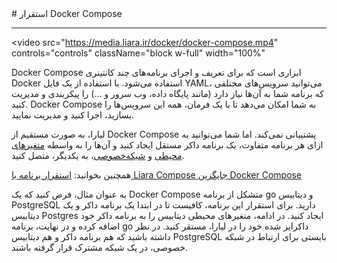 

<Layout>
<Head>
<title>مستندات استقرار Docker Compose - لیارا</title>
<meta property="og:title" content="مستندات خدمات رایانش ابری لیارا" />
<meta property="og:description" content="مستندات مربوط به نحوه استقرار Docker Compose یا داکر کامپوز در پلتفرم داکر در لیارا"  />
</Head>
# استقرار Docker Compose
<hr className="mb-2" />

<video
  src="https://media.liara.ir/docker/docker-compose.mp4"
  controls="controls"
  className="block w-full"
  width="100%"
  ></video>
  <div className="h-2" />
<div className="h-2" />

Docker Compose ابزاری است که برای تعریف و اجرای برنامه‌های چند کانتینری Docker استفاده می‌شود. با استفاده از یک فایل YAML، می‌توانید سرویس‌های مختلفی که برنامه شما به آن‌ها نیاز دارد (مانند پایگاه داده، وب سرور و ...) را پیکربندی و مدیریت کنید. Docker Compose به شما امکان می‌دهد تا با یک فرمان، همه این سرویس‌ها را بسازید، اجرا کنید و مدیریت نمایید.


<div className="h-2" />

لیارا، به صورت مستقیم از Docker Compose پشتیبانی نمی‌کند. اما شما می‌توانید به ازای هر برنامه متفاوت، یک برنامه داکر مستقل ایجاد کنید و آن‌ها را به واسطه <a href="/paas/details/envs" className="text-[#2196f3] ">متغیرهای محیطی</a> و <a href="/paas/details/private-network/" className="text-[#2196f3] ">شبکه‌خصوصی</a>، به یکدیگر، متصل کنید.

<div className="h-2" />
<Alert variant='success'>
<p>
همچنین بخوانید: <a className="text-[#2196f3] " href="/one-click-apps/liara-compose/about/">استقرار برنامه با Liara Compose جایگزین Docker Compose</a>
</p>
</Alert>


<div className="h-2" />

به عنوان مثال، فرض کنید که یک Docker Compose متشکل از برنامه go و دیتابیس PostgreSQL دارید. برای استقرار این برنامه، کافیست تا در ابتدا یک برنامه داکر و یک دیتابیس Postgres ایجاد کنید. در ادامه، متغیرهای محیطی دیتابیس را به برنامه داکر خود اضافه کرده و در نهایت، برنامه go داکرایز شده خود را در لیارا، مستقر کنید. در نظر داشته باشید که هم برنامه داکر و هم دیتابیس PostgreSQL بایستی برای ارتباط در شبکه خصوصی، در یک شبکه مشترک قرار گرفته باشند.


</Layout>